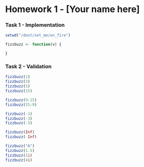 Homework 1 - [Your name here]
========================================================

### Task 1 - Implementation

<!--
Use this section to implement the fizzbuzz function.

This should include a short write up describing your approach
to implementing the function. Note that both code formating / style
and your writeup matter for your overall grade.
-->

```r
setwd("/dont/set_me/on_fire")

fizzbuzz <- function(v) {

}
```

### Task 2 - Validation

<!--
Use this section to show the output of your 
fizzbuzz function for various inputs

No writeup is necessary for this section.
-->

```r
fizzbuzz(1)
fizzbuzz(3)
fizzbuzz(5)
fizzbuzz(15)

fizzbuzz(9:15)
fizzbuzz(15:9)

fizzbuzz(-1)
fizzbuzz(-3)
fizzbuzz(-5)

fizzbuzz(Inf)
fizzbuzz(-Inf)

fizzbuzz("A")
fizzbuzz(1.5)
fizzbuzz(1i)
fizzbuzz(4i)
```


